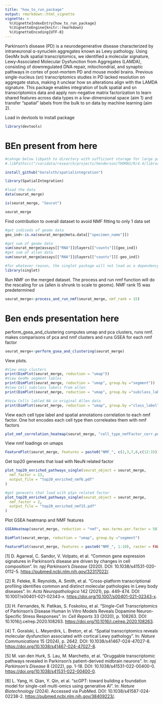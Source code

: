 ```yaml
---
title: "how_to_run_package"
output: rmarkdown::html_vignette
vignette: >
  %\VignetteIndexEntry{how_to_run_package}
  %\VignetteEngine{knitr::rmarkdown}
  %\VignetteEncoding{UTF-8}
---
```



Parkinson’s disease (PD) is a neurodegenerative disease characterized by intraneuronal ɑ-synuclein aggregates known as Lewy pathology. Using GeoMx bulk spatial transcriptomics, we identified a molecular signature, Lewy-Associated Molecular Dysfunction from Aggregates (LAMDA), consisting of downregulated DNA repair, mitochondrial, and synaptic pathways in cortex of post-mortem PD and mouse model brains. Previous single-nucleus (sn) transcriptomics studies in PD lacked resolution on aggregate status, making it unclear how sn alterations align with the LAMDA signature. This package enables integration of bulk spatial and sn transcriptomics data and apply non-negative matrix factorization to learn shared features across data types in a low-dimensional space (aim 1) and transfer “spatial” labels from the bulk to sn data by machine learning (aim 2).



Load in devtools to install package
```r

library(devtools)

```


# BEn present from here
```r
#cahnge below libpath to directory with sufficient storage for large packages on an HPC environment
#.libPaths(c("/varidata/research/projects/henderson/THOMAS/R/4.4/library", .libPaths()))

install_github("Goralsth/spatialintegration")

library(SpatialIntegration)

```


```r

#load the data
data(seurat_merge)

```

```r
is(seurat_merge, "Seurat")

seurat_merge
```


Find contribution to overall dataset to avoid NMF fitting to only 1 data set
```r
#get indiceds of geomx data
geo_ind<-is.na(seurat_merge@meta.data[["specimen_name"]])

#get sum of geomx data
sum(seurat_merge@assays[["RNA"]]@layers[["counts"]][geo_ind])
#get sum of allen data
sum(seurat_merge@assays[["RNA"]]@layers[["counts"]][-geo_ind])

```




```r

#for whatever reason, the singlet package will not load as a dependency, so load it here
library(singlet)
```


Run NMF on the merged dataset. The process and run nmf function will do the rescaling for us (allen is shrunk to scale to geomx). NMF rank 15 was predetermined
```r

seurat_merge<-process_and_run_nmf(seurat_merge, nmf_rank = 15)

```
# Ben ends presentation here



perform_gsea_and_clustering computes umap and pca clusters, runs nmf. makes comparisons of pca and nmf clusters and runs GSEA for each nmf factor
```r


seurat_merge<-perform_gsea_and_clustering(seurat_merge)


```

View plots. 
```r
#View umap clusters
print(DimPlot(seurat_merge, reduction = "umap"))
#View GeoMx segment lables
print(DimPlot(seurat_merge, reduction = "umap", group.by ="segment"))
#View Cell subclass labels from allen
print(DimPlot(seurat_merge, reduction = "umap", group.by ="subclass_label"))

#Veiw Cells labled NA in original Allen data
print(DimPlot(seurat_merge, reduction = "umap", group.by ="class_label"))
```

View each cell type label and spatial annotations correlation to each nmf factor. One hot encodes each cell type then correleates them with nmf factors
```r
plot_nmf_correlation_heatmap(seurat_merge, "cell_type_nmfFactor_corr.png")
```


View nmf loadings on umaps
```r
FeaturePlot(seurat_merge, features = paste0("NMF_", c(2,3,7,8,c(12:15))), raster = FALSE)

```



Get top20 genesets that load with NeuN related factor    
```r
plot_top20_enriched_pathways_single(seurat_object = seurat_merge,
  nmf_factor = 13,
  output_file = "top20_enriched_nmf6.pdf"
)

#get genesets that load with pSyn related factor
plot_top20_enriched_pathways_single(seurat_object = seurat_merge,
  nmf_factor = 2,
  output_file = "top20_enriched_nmf15.pdf"
)


```


Plot GSEA heatmanp and NMF features
```r

GSEAHeatmap(seurat_merge, reduction = "nmf", max.terms.per.factor = 50)

DimPlot(seurat_merge, reduction = "umap", group.by ="segment")
```


```r
FeaturePlot(seurat_merge, features = paste0("NMF_", 1:10), raster = FALSE)
```



[1] D. Agarwal, C. Sandor, V. Volpato, et al. “Common gene expression
signatures in Parkinson’s disease are driven by changes in cell composition”.
In: _npj Parkinson's Disease_ (2020). DOI: 10.1038/s41531-020-0112-5.
<https://pubmed.ncbi.nlm.nih.gov/32317022/>.

[2] R. Feleke, R. Reynolds, A. Smith, et al. “Cross-platform transcriptional
profiling identifies common and distinct molecular pathologies in Lewy body
diseases”. In: _Acta Neuropathologica_ 142 (2021), pp. 449-474. DOI:
10.1007/s00401-021-02343-x. <https://doi.org/10.1007/s00401-021-02343-x>.

[3] H. Fernandes, N. Patikas, S. Foskolou, et al. “Single-Cell Transcriptomics
of Parkinson’s Disease Human In Vitro Models Reveals Dopamine Neuron-Specific
Stress Responses”. In: _Cell Reports_ 33 (2020), p. 108263. DOI:
10.1016/j.celrep.2020.108263. <https://doi.org/10.1016/j.celrep.2020.108263>.

[4] T. Goralski, L. Meyerdirk, L. Breton, et al. “Spatial transcriptomics
reveals molecular dysfunction associated with cortical Lewy pathology”. In:
_Nature Communications_ 15 (2024), p. 2642. DOI: 10.1038/s41467-024-47027-8.
<https://doi.org/10.1038/s41467-024-47027-8>.

[5] M. van den Hurk, S. Lau, M. Marchetto, et al. “Druggable transcriptomic
pathways revealed in Parkinson’s patient-derived midbrain neurons”. In: _npj
Parkinson's Disease_ 8 (2022), pp. 1-18. DOI: 10.1038/s41531-022-00400-0.
<https://doi.org/10.1038/s41531-022-00400-0>.

[6] L. Yang, H. Qian, Y. Qin, et al. “scGPT: toward building a foundation model
for single-cell multi-omics using generative AI”. In: _Nature Biotechnology_
(2024). Accessed via PubMed. DOI: 10.1038/s41587-024-02238-2.
<https://pubmed.ncbi.nlm.nih.gov/38409223/>.







